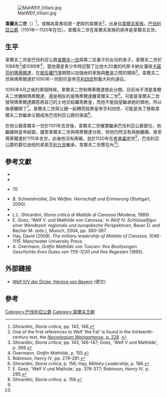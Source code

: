 [[File:MatWElf_Villani.jpg|thumb]]

'''韋爾夫二世'''（{{bd|1073年||1120年|9月24日<ref name=FMG>{{Cite web |url=https://fmg.ac/Projects/MedLands/BAVARIA.htm#_Toc489003168 |title=Foundation for Medieval Genealogy BAVARIA, DUKES - DUKES of BAVARIA (WELF) |access-date=2021-02-17 |archive-date=2021-01-30 |archive-url=https://web.archive.org/web/20210130031943/https://fmg.ac/Projects/MedLands/BAVARIA.htm#_Toc489003168 |dead-url=no }}</ref>|catIdx=W}}）<ref>Ghirardini, ''Storia critica'', pp. 143, 146.</ref>，或稱為韋弗哈德丶肥胖的韋爾夫<ref>One of the first references to Welf 'the Fat' is found in the thirteenth-century text, the [http://www.dmgh.de/de/fs1/object/goToPage/bsb00000545.html?pageNo=228&sortIndex=050%3A020%3A0001%3A010%3A00%3A00 ''Necrologium Weingartense'', p. 228] {{Wayback|url=http://www.dmgh.de/de/fs1/object/goToPage/bsb00000545.html?pageNo=228&sortIndex=050%3A020%3A0001%3A010%3A00%3A00 |date=20180801064141 }}.</ref>，出身自[[韋爾夫家族|韋爾夫家族]]，[[巴伐利亞統治者列表|巴伐利亞公爵]]（1101年—1120年在位）。韋爾夫二世在韋爾夫家族的排序是韋爾夫五世。

==生平==
韋爾夫二世是巴伐利亞公爵[[韋爾夫一世|韋爾夫一世]]與第二任妻子{{link-en|法蘭德斯伯爵博杜安四世|Baldwin IV, Count of Flanders}}的女兒{{link-en|法蘭德斯的朱迪思|Judith of Flanders (died 1095)|朱迪思}}{{sfn|Luscombe|Riley-Smith|2006|p=755}}{{sfn|Dockray-Miller|2015|p=74}}{{sfn|Creber|2019}}的長子{{sfn|Luscombe|Riley-Smith|2006|p=755}}。韋爾夫二世於1088年<ref>Ghirardini, ''Storia critica'', pp. 143, 146-147; Goez, 'Welf V und Mathilde', p. 369.</ref>或1089年<ref>Overmann, ''Gräfin Mathilde'', p. 155.</ref>，當他還是青少年時迎娶了比他大20歲的托斯卡納女藩侯[[卡諾莎的瑪蒂爾達|卡諾莎的瑪蒂爾達]]，在[[敘任權鬥爭|敘任權鬥爭]]期間以加強他的家族與[[教皇|教皇]]之間的關係<ref>Robinson, ''Henry IV'', pp. 279-281.</ref>。韋爾夫二世與瑪蒂爾達於1090年一同對抗皇帝[[亨利四世_(神聖羅馬帝國)|亨利四世]]對義大利的遠征。

1095年4月之後的某個時候，韋爾夫二世和瑪蒂爾達彼此分開。目前尚不清是韋爾夫二世離開瑪蒂爾達，還是相反的是瑪蒂爾達離韋爾夫二世<ref>Ghirardini, ''Storia critica'', p. 156; Hay, ''Military Leadership'', p. 166.</ref>。可能是韋爾夫二世發現瑪蒂爾達願意將自己的土地交給羅馬教皇，而他不能指望繼承她的領地，所以後便離開了<ref>E. Goez, 'Welf V und Mathide,’ pp. 376-377; Robinson, ''Henry IV'', p. 295.</ref>。韋爾夫二世與父親一起轉而投靠皇帝亨利四世，可能是為了換取韋爾夫二世繼承父親成為巴伐利亞公爵的承諾<ref>Ghirardini, ''Storia critica'', p. 159.</ref>。

在他父親韋爾夫一世於1101年去世後，韋爾夫二世確實繼承巴伐利亞公爵爵位，他繼續與皇帝結盟。儘管韋爾夫二世與瑪蒂爾達分居，但他仍然沒有與她離婚，直至瑪蒂爾達於1115年去世。此後他沒有再婚，並於1120年在[[考弗靈|考弗靈]]逝世<ref name=FMG/>，巴伐利亞公爵的爵位由他的弟弟[[亨利九世_(巴伐利亞)|亨利九世]]繼承。韋爾夫二世葬在{{link-en|魏恩加滕修道院|Weingarten Abbey}}內<ref name=FMG/>。 

==參考文獻==
*{{cite book |first=Mary |last=Dockray-Miller |title=The Books and the Life of Judith of Flanders |publisher=Ashgate Publishing |year=2015 |ref=harv}}
*{{cite book |title=The New Cambridge Medieval History |editor-first1=David |editor-last1=Luscombe |editor-first2=Jonathan |editor-last2=Riley-Smith |publisher=Cambridge University Press |year=2006 |ref=harv}}
*{{cite book |title=Henry IV of Germany 1056-1106 |first=I. S. |last=Robinson |publisher=Cambridge University Press |year=1999 |ref=harv}}70
*B. Schneidmüller, ''Die Welfen. Herrschaft und Erinnerung'' (Stuttgart, 2000). 
*{{Cite journal|last=Creber|first=Alison|date=2019-04-22|title=Breaking Up Is Hard To Do: Dissolving Royal and Noble Marriages in Eleventh-Century Germany|journal=German History|language=en|volume=37|issue=2|pages=149–171|doi=10.1093/gerhis/ghy108|issn=0266-3554}}
*L.L. Ghirardini, ''Storia critica di Matilde di Canossa'' (Modena, 1989). 
*E. Goez, 'Welf V. und Mathilde von Canossa,' in ''Welf IV. Schlüsselfigur einer Wendezeit: regionale und europäische Perspektiven'', Bauer D. and Becher M. (eds.), Munich, 2004, pp. 360–387. 
*Hay, David (2008). ''The military leadership of Matilda of Canossa, 1046-1115''. Manchester University Press.
*A. Overmann, ''Gräfin Mathilde von Tuscien: Ihre Besitzungen. Geschichte ihres Gutes von 1115-1230 und ihre Regesten'' (1895). 

==外部鏈接==
*[http://www.manfred-hiebl.de/genealogie-mittelalter/bayern/welf_2_herzog_von_bayern_1120_welfen/welf_5_der_dicke_herzog_von_bayern_+_1120.html Welf II/V der Dicke, Herzog von Bayern] {{WebCite|url=https://www.webcitation.org/6Ah3oxt73?url=http://www.manfred-hiebl.de/genealogie-mittelalter/bayern/welf_2_herzog_von_bayern_1120_welfen/welf_5_der_dicke_herzog_von_bayern_+_1120.html |date=20120915095131 |dateformat=iso }} (德文)

==參考==
{{Reflist}}

{{S-start}}
{{S-hou|[[韋爾夫家族|韋爾夫王朝]]||1072年|1120年|9月24日}}
{{S-bef|before=[[韋爾夫一世|韋爾夫一世]]}}
{{S-ttl|title=[[巴伐利亞統治者列表|巴伐利亞公爵]]|years=1101年—1120年}}
{{S-aft|after=[[亨利九世_(巴伐利亞)|亨利九世]]}}
{{s-end}}

{{Authority Control}}

[[Category:巴伐利亞公爵|Category:巴伐利亞公爵]]
[[Category:韋爾夫王朝|Category:韋爾夫王朝]]